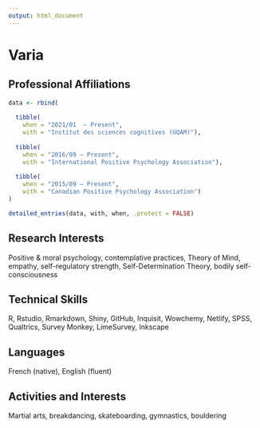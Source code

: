 ```yaml
---
output: html_document
---
```


\setlength{\parindent}{0in}
\setlength{\leftskip}{0in}
\normalsize

# Varia

## Professional Affiliations

\scriptsize

```r
data <- rbind(
  
  tibble(
    when = "2021/01  – Present",
    with = "Institut des sciences cognitives (UQAM)"),
  
  tibble(
    when = "2016/09 – Present",
    with = "International Positive Psychology Association"),
  
  tibble(
    when = "2015/09 – Present",
    with = "Canadian Positive Psychology Association")
)

detailed_entries(data, with, when, .protect = FALSE)
```

## Research Interests

Positive & moral psychology, contemplative practices, Theory of Mind, empathy, self-regulatory strength, Self-Determination Theory, bodily self-consciousness

## Technical Skills

R, Rstudio, Rmarkdown, Shiny, GitHub, Inquisit, Wowchemy, Netlify, SPSS, Qualtrics, Survey Monkey, LimeSurvey, Inkscape

## Languages

French (native), English (fluent)

## Activities and Interests

Martial arts, breakdancing, skateboarding, gymnastics, bouldering